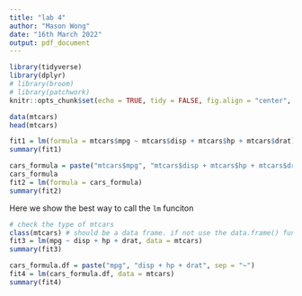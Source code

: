 ```yaml
---
title: "lab 4"
author: "Mason Wong"
date: "16th March 2022"
output: pdf_document
---
```

```r
library(tidyverse)
library(dplyr)
# library(broom)
# library(patchwork)
knitr::opts_chunk$set(echo = TRUE, tidy = FALSE, fig.align = "center", fig.pos = "H")
```

```r
data(mtcars)
head(mtcars)
```
```r
fit1 = lm(formula = mtcars$mpg ~ mtcars$disp + mtcars$hp + mtcars$drat)
summary(fit1)
```
```r
cars_formula = paste("mtcars$mpg", "mtcars$disp + mtcars$hp + mtcars$drat", sep = "~")
cars_formula
fit2 = lm(formula = cars_formula)
summary(fit2)
```
Here we show the best way to call the `lm` funciton
```r
# check the type of mtcars
class(mtcars) # should be a data frame. if not use the data.frame() function
fit3 = lm(mpg ~ disp + hp + drat, data = mtcars)
summary(fit3)
```
```r
cars_formula.df = paste("mpg", "disp + hp + drat", sep = "~")
fit4 = lm(cars_formula.df, data = mtcars)
summary(fit4)
```

